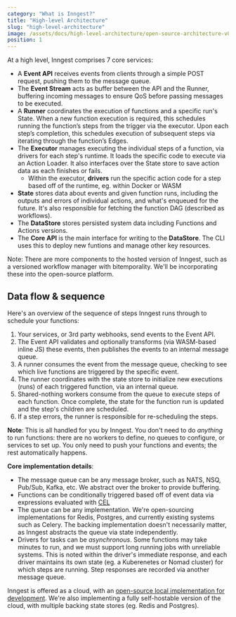 ```yaml
---
category: "What is Inngest?"
title: "High-level Architecture"
slug: "high-level-architecture"
image: /assets/docs/high-level-architecture/open-source-architecture-v0.5.0.png
position: 1
---
```


At a high level, Inngest comprises 7 core services:

- A **Event API** receives events from clients through a simple POST request, pushing them to the message queue.
- The **Event Stream** acts as buffer between the API and the Runner, buffering incoming messages to ensure QoS before passing messages to be executed.
- A **Runner** coordinates the execution of functions and a specific run's State. When a new function execution is required, this schedules running the function’s steps from the trigger via the executor. Upon each step’s completion, this schedules execution of subsequent steps via iterating through the function’s Edges.
- The **Executor** manages executing the individual steps of a function, via drivers for each step's runtime. It loads the specific code to execute via an Action Loader. It also interfaces over the State store to save action data as each finishes or fails.
  - Within the executor, **drivers** run the specific action code for a step based off of the runtime, eg. within Docker or WASM
- **State** stores data about events and given function runs, including the outputs and errors of individual actions, and what's enqueued for the future.  It's also responsible for fetching the function DAG (described as workflows).
- The **DataStore** stores persisted system data including Functions and Actions versions.
- The **Core API** is the main interface for writing to the **DataStore**. The CLI uses this to deploy new funtions and manage other key resources.

Note:  There are more components to the hosted version of Inngest, such as a versioned workflow manager with bitemporality.  We'll be incorporating these into the open-source platform.

## Data flow & sequence

Here's an overview of the sequence of steps Inngest runs through to schedule your functions:

1. Your services, or 3rd party webhooks, send events to the Event API.
2. The Event API validates and optionally transforms (via WASM-based inline JS) these events, then publishes the events to an internal message queue.
3. A runner consumes the event from the message queue, checking to see which live functions are triggered by the specific event.
4. The runner coordinates with the state store to initialize new executions (runs) of each triggered function, via an internal queue.
5. Shared-nothing workers consume from the queue to execute steps of each function.  Once complete, the state for the function run is updated and the step's children are scheduled.
6. If a step errors, the runner is responsible for re-scheduling the steps.

**Note**: This is all handled for you by Inngest.  You don't need to do _anything_ to run functions:  there are no workers to define, no queues to configure, or services to set up.  You only need to push your functions and events;  the rest automatically happens.

**Core implementation details**:

- The message queue can be any message broker, such as NATS, NSQ, Pub/Sub, Kafka, etc.  We abstract over the broker to provide buffering.
- Functions can be conditionally triggered based off of event data via expressions evaluated with [CEL](https://github.com/google/cel-go)
- The queue can be any implementation.  We're open-sourcing implementations for Redis, Postgres, and currently existing systems such as Celery.  The backing implementation doesn't necessarily matter, as Inngest abstracts the queue via state independently.
- Drivers for tasks can be _asynchronous_.  Some functions may take minutes to run, and we must support long running jobs with unreliable systems.  This is noted within the driver's immediate response, and each driver maintains its own state (eg. a Kuberenetes or Nomad cluster) for which steps are running.  Step responses are recorded via another message queue.

Inngest is offered as a cloud, with an [open-source local implementation for development](https://github.com/inngest/inngest).  We're also implementing a fully self-hostable version of the cloud, with multiple backing state stores (eg. Redis and Postgres).
